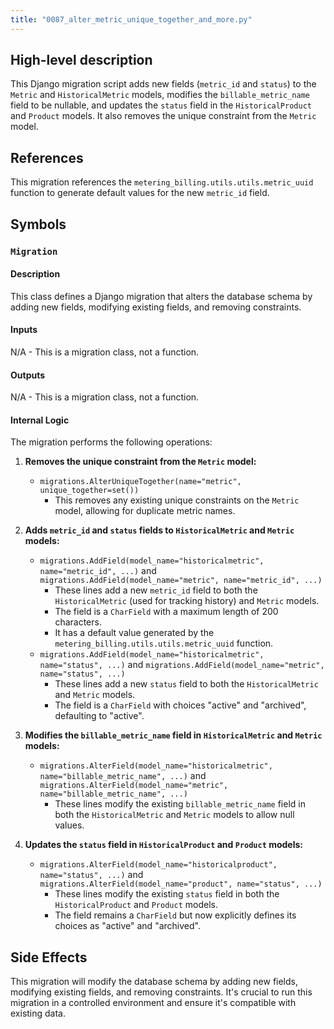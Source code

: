 ```yaml
---
title: "0087_alter_metric_unique_together_and_more.py"
---
```


## High-level description
This Django migration script adds new fields (`metric_id` and `status`) to the `Metric` and `HistoricalMetric` models, modifies the `billable_metric_name` field to be nullable, and updates the `status` field in the `HistoricalProduct` and `Product` models. It also removes the unique constraint from the `Metric` model.

## References
This migration references the `metering_billing.utils.utils.metric_uuid` function to generate default values for the new `metric_id` field.

## Symbols
### `Migration`
#### Description
This class defines a Django migration that alters the database schema by adding new fields, modifying existing fields, and removing constraints.

#### Inputs
N/A - This is a migration class, not a function.

#### Outputs
N/A - This is a migration class, not a function.

#### Internal Logic
The migration performs the following operations:

1. **Removes the unique constraint from the `Metric` model:**
   - `migrations.AlterUniqueTogether(name="metric", unique_together=set())`
     - This removes any existing unique constraints on the `Metric` model, allowing for duplicate metric names.

2. **Adds `metric_id` and `status` fields to `HistoricalMetric` and `Metric` models:**
   - `migrations.AddField(model_name="historicalmetric", name="metric_id", ...)` and `migrations.AddField(model_name="metric", name="metric_id", ...)`
     - These lines add a new `metric_id` field to both the `HistoricalMetric` (used for tracking history) and `Metric` models. 
     - The field is a `CharField` with a maximum length of 200 characters.
     - It has a default value generated by the `metering_billing.utils.utils.metric_uuid` function.
   - `migrations.AddField(model_name="historicalmetric", name="status", ...)` and `migrations.AddField(model_name="metric", name="status", ...)`
     - These lines add a new `status` field to both the `HistoricalMetric` and `Metric` models.
     - The field is a `CharField` with choices "active" and "archived", defaulting to "active".

3. **Modifies the `billable_metric_name` field in `HistoricalMetric` and `Metric` models:**
   - `migrations.AlterField(model_name="historicalmetric", name="billable_metric_name", ...)` and `migrations.AlterField(model_name="metric", name="billable_metric_name", ...)`
     - These lines modify the existing `billable_metric_name` field in both the `HistoricalMetric` and `Metric` models to allow null values.

4. **Updates the `status` field in `HistoricalProduct` and `Product` models:**
   - `migrations.AlterField(model_name="historicalproduct", name="status", ...)` and `migrations.AlterField(model_name="product", name="status", ...)`
     - These lines modify the existing `status` field in both the `HistoricalProduct` and `Product` models.
     - The field remains a `CharField` but now explicitly defines its choices as "active" and "archived".

## Side Effects
This migration will modify the database schema by adding new fields, modifying existing fields, and removing constraints. It's crucial to run this migration in a controlled environment and ensure it's compatible with existing data.
